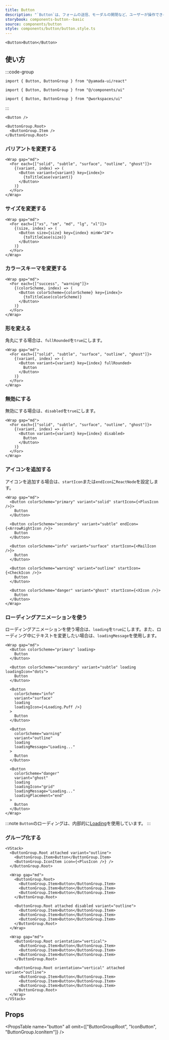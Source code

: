 ```yaml
---
title: Button
description: "`Button`は、フォームの送信、モーダルの開閉など、ユーザーが操作できるインタラクティブなコンポーネントです。"
storybook: components-button--basic
source: components/button
style: components/button/button.style.ts
---
```


```tsx preview
<Button>Button</Button>
```

## 使い方

:::code-group

```tsx [package]
import { Button, ButtonGroup } from "@yamada-ui/react"
```

```tsx [alias]
import { Button, ButtonGroup } from "@/components/ui"
```

```tsx [monorepo]
import { Button, ButtonGroup } from "@workspaces/ui"
```

:::

```tsx
<Button />
```

```tsx
<ButtonGroup.Root>
  <ButtonGroup.Item />
</ButtonGroup.Root>
```

### バリアントを変更する

```tsx preview
<Wrap gap="md">
  <For each={["solid", "subtle", "surface", "outline", "ghost"]}>
    {(variant, index) => (
      <Button variant={variant} key={index}>
        {toTitleCase(variant)}
      </Button>
    )}
  </For>
</Wrap>
```

### サイズを変更する

```tsx preview
<Wrap gap="md">
  <For each={["xs", "sm", "md", "lg", "xl"]}>
    {(size, index) => (
      <Button size={size} key={index} minW="24">
        {toTitleCase(size)}
      </Button>
    )}
  </For>
</Wrap>
```

### カラースキーマを変更する

```tsx preview
<Wrap gap="md">
  <For each={["success", "warning"]}>
    {(colorScheme, index) => (
      <Button colorScheme={colorScheme} key={index}>
        {toTitleCase(colorScheme)}
      </Button>
    )}
  </For>
</Wrap>
```

### 形を変える

角丸にする場合は、`fullRounded`を`true`にします。

```tsx preview
<Wrap gap="md">
  <For each={["solid", "subtle", "surface", "outline", "ghost"]}>
    {(variant, index) => (
      <Button variant={variant} key={index} fullRounded>
        Button
      </Button>
    )}
  </For>
</Wrap>
```

### 無効にする

無効にする場合は、`disabled`を`true`にします。

```tsx preview
<Wrap gap="md">
  <For each={["solid", "subtle", "surface", "outline", "ghost"]}>
    {(variant, index) => (
      <Button variant={variant} key={index} disabled>
        Button
      </Button>
    )}
  </For>
</Wrap>
```

### アイコンを追加する

アイコンを追加する場合は、`startIcon`または`endIcon`に`ReactNode`を設定します。

```tsx preview
<Wrap gap="md">
  <Button colorScheme="primary" variant="solid" startIcon={<PlusIcon />}>
    Button
  </Button>

  <Button colorScheme="secondary" variant="subtle" endIcon={<ArrowRightIcon />}>
    Button
  </Button>

  <Button colorScheme="info" variant="surface" startIcon={<MailIcon />}>
    Button
  </Button>

  <Button colorScheme="warning" variant="outline" startIcon={<CheckIcon />}>
    Button
  </Button>

  <Button colorScheme="danger" variant="ghost" startIcon={<XIcon />}>
    Button
  </Button>
</Wrap>
```

### ローディングアニメーションを使う

ローディングアニメーションを使う場合は、`loading`を`true`にします。また、ローディング中にテキストを変更したい場合は、`loadingMessage`を使用します。

```tsx preview
<Wrap gap="md">
  <Button colorScheme="primary" loading>
    Button
  </Button>

  <Button colorScheme="secondary" variant="subtle" loading loadingIcon="dots">
    Button
  </Button>

  <Button
    colorScheme="info"
    variant="surface"
    loading
    loadingIcon={<Loading.Puff />}
  >
    Button
  </Button>

  <Button
    colorScheme="warning"
    variant="outline"
    loading
    loadingMessage="Loading..."
  >
    Button
  </Button>

  <Button
    colorScheme="danger"
    variant="ghost"
    loading
    loadingIcon="grid"
    loadingMessage="Loading..."
    loadingPlacement="end"
  >
    Button
  </Button>
</Wrap>
```

:::note
`Button`のローディングは、内部的に[Loading](/docs/components/loading)を使用しています。
:::

### グループ化する

```tsx preview
<VStack>
  <ButtonGroup.Root attached variant="outline">
    <ButtonGroup.Item>Button</ButtonGroup.Item>
    <ButtonGroup.IconItem icon={<PlusIcon />} />
  </ButtonGroup.Root>

  <Wrap gap="md">
    <ButtonGroup.Root>
      <ButtonGroup.Item>Button</ButtonGroup.Item>
      <ButtonGroup.Item>Button</ButtonGroup.Item>
      <ButtonGroup.Item>Button</ButtonGroup.Item>
    </ButtonGroup.Root>

    <ButtonGroup.Root attached disabled variant="outline">
      <ButtonGroup.Item>Button</ButtonGroup.Item>
      <ButtonGroup.Item>Button</ButtonGroup.Item>
      <ButtonGroup.Item>Button</ButtonGroup.Item>
    </ButtonGroup.Root>
  </Wrap>

  <Wrap gap="md">
    <ButtonGroup.Root orientation="vertical">
      <ButtonGroup.Item>Button</ButtonGroup.Item>
      <ButtonGroup.Item>Button</ButtonGroup.Item>
      <ButtonGroup.Item>Button</ButtonGroup.Item>
    </ButtonGroup.Root>

    <ButtonGroup.Root orientation="vertical" attached variant="outline">
      <ButtonGroup.Item>Button</ButtonGroup.Item>
      <ButtonGroup.Item>Button</ButtonGroup.Item>
      <ButtonGroup.Item>Button</ButtonGroup.Item>
    </ButtonGroup.Root>
  </Wrap>
</VStack>
```

## Props

<PropsTable
  name="button"
  all
  omit={["ButtonGroupRoot", "IconButton", "ButtonGroup.IconItem"]}
/>
